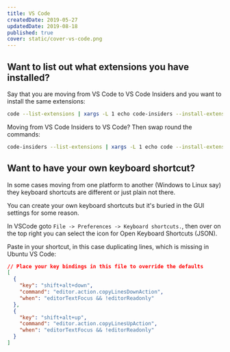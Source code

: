 ```yaml
---
title: VS Code
createdDate: 2019-05-27
updatedDate: 2019-08-18
published: true
cover: static/cover-vs-code.png
---
```


## Want to list out what extensions you have installed?

Say that you are moving from VS Code to VS Code Insiders and you want
to install the same extensions:

```bash
code --list-extensions | xargs -L 1 echo code-insiders --install-extension
```

Moving from VS Code Insiders to VS Code? Then swap round the commands:

```bash
code-insiders --list-extensions | xargs -L 1 echo code --install-extension
```

## Want to have your own keyboard shortcut?

In some cases moving from one platform to another (Windows to Linux
say) they keyboard shortcuts are different or just plain not there.

You can create your own keyboard shortcuts but it's buried in the GUI
settings for some reason.

In VSCode goto `File -> Preferences -> Keyboard shortcuts.`, then over
on the top right you can select the icon for Open Keyboard Shortcuts
(JSON).

Paste in your shortcut, in this case duplicating lines, which is
missing in Ubuntu VS Code:

```json
// Place your key bindings in this file to override the defaults
[
  {
    "key": "shift+alt+down",
    "command": "editor.action.copyLinesDownAction",
    "when": "editorTextFocus && !editorReadonly"
  },
  {
    "key": "shift+alt+up",
    "command": "editor.action.copyLinesUpAction",
    "when": "editorTextFocus && !editorReadonly"
  }
]
```

